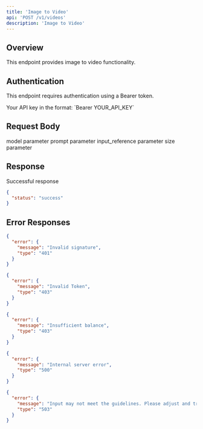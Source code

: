 ```yaml
---
title: 'Image to Video'
api: 'POST /v1/videos'
description: 'Image to Video'
---
```


## Overview

This endpoint provides image to video functionality.

## Authentication

This endpoint requires authentication using a Bearer token.

<ParamField header="Authorization" type="string" required default="sk-***********">
  Your API key in the format: `Bearer YOUR_API_KEY`
</ParamField>

## Request Body

<ParamField body="model" type="string" required default="sora-2-pro">
  model parameter
</ParamField>

<ParamField body="prompt" type="string" required default="The character walks slowly and then sits on the ground">
  prompt parameter
</ParamField>

<ParamField body="input_reference" type="string" required default="/Users/Downloads/20251014-010839.jpeg">
  input_reference parameter
</ParamField>

<ParamField body="size" type="string" required default="720x1280">
  size parameter
</ParamField>

## Response

<ResponseField name="Success" type="200">
  Successful response

```json
{
  "status": "success"
}
```
</ResponseField>

## Error Responses

<ResponseExample>

```json 401 - Invalid signature
{
  "error": {
    "message": "Invalid signature",
    "type": "401"
  }
}
```

```json 403 - Invalid Token
{
  "error": {
    "message": "Invalid Token",
    "type": "403"
  }
}
```

```json 403 - Insufficient balance
{
  "error": {
    "message": "Insufficient balance",
    "type": "403"
  }
}
```

```json 500 - Internal server error
{
  "error": {
    "message": "Internal server error",
    "type": "500"
  }
}
```

```json 503 - Content policy violation
{
  "error": {
    "message": "Input may not meet the guidelines. Please adjust and try again.",
    "type": "503"
  }
}
```

</ResponseExample>

